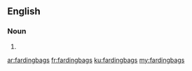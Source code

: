 ==English==

===Noun===
{{head|en|plural}}

# {{plural of|fardingbag|lang=en|nocat=1}}

[[ar:fardingbags]]
[[fr:fardingbags]]
[[ku:fardingbags]]
[[my:fardingbags]]